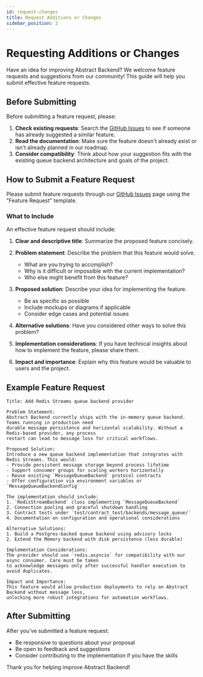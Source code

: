 ```yaml
---
id: request-changes
title: Request Additions or Changes
sidebar_position: 2
---
```


# Requesting Additions or Changes

Have an idea for improving Abstract Backend? We welcome feature requests and suggestions from our community! This guide will help you submit effective feature requests.

## Before Submitting

Before submitting a feature request, please:

1. **Check existing requests**: Search the [GitHub Issues](https://github.com/Chisanan232/abstract-backend/issues) to see if someone has already suggested a similar feature.
2. **Read the documentation**: Make sure the feature doesn't already exist or isn't already planned in our roadmap.
3. **Consider compatibility**: Think about how your suggestion fits with the existing queue backend architecture and goals of the project.

## How to Submit a Feature Request

Please submit feature requests through our [GitHub Issues](https://github.com/Chisanan232/abstract-backend/issues) page using the "Feature Request" template.

### What to Include

An effective feature request should include:

1. **Clear and descriptive title**: Summarize the proposed feature concisely.
2. **Problem statement**: Describe the problem that this feature would solve.
   - What are you trying to accomplish?
   - Why is it difficult or impossible with the current implementation?
   - Who else might benefit from this feature?

3. **Proposed solution**: Describe your idea for implementing the feature.
   - Be as specific as possible
   - Include mockups or diagrams if applicable
   - Consider edge cases and potential issues

4. **Alternative solutions**: Have you considered other ways to solve this problem?

5. **Implementation considerations**: If you have technical insights about how to implement the feature, please share them.

6. **Impact and importance**: Explain why this feature would be valuable to users and the project.

## Example Feature Request

```
Title: Add Redis Streams queue backend provider

Problem Statement:
Abstract Backend currently ships with the in-memory queue backend. Teams running in production need
durable message persistence and horizontal scalability. Without a Redis-based provider, any process
restart can lead to message loss for critical workflows.

Proposed Solution:
Introduce a new queue backend implementation that integrates with Redis Streams. This would:
- Provide persistent message storage beyond process lifetime
- Support consumer groups for scaling workers horizontally
- Reuse existing `MessageQueueBackend` protocol contracts
- Offer configuration via environment variables or `MessageQueueBackendConfig`

The implementation should include:
1. `RedisStreamBackend` class implementing `MessageQueueBackend`
2. Connection pooling and graceful shutdown handling
3. Contract tests under `test/contract_test/backends/message_queue/`
4. Documentation on configuration and operational considerations

Alternative Solutions:
1. Build a Postgres-backed queue backend using advisory locks
2. Extend the Memory backend with disk persistence (less durable)

Implementation Considerations:
The provider should use `redis.asyncio` for compatibility with our async consumer. Care must be taken
to acknowledge messages only after successful handler execution to avoid duplicates.

Impact and Importance:
This feature would allow production deployments to rely on Abstract Backend without message loss,
unlocking more robust integrations for automation workflows.
```

## After Submitting

After you've submitted a feature request:

- Be responsive to questions about your proposal
- Be open to feedback and suggestions
- Consider contributing to the implementation if you have the skills

Thank you for helping improve Abstract Backend!
